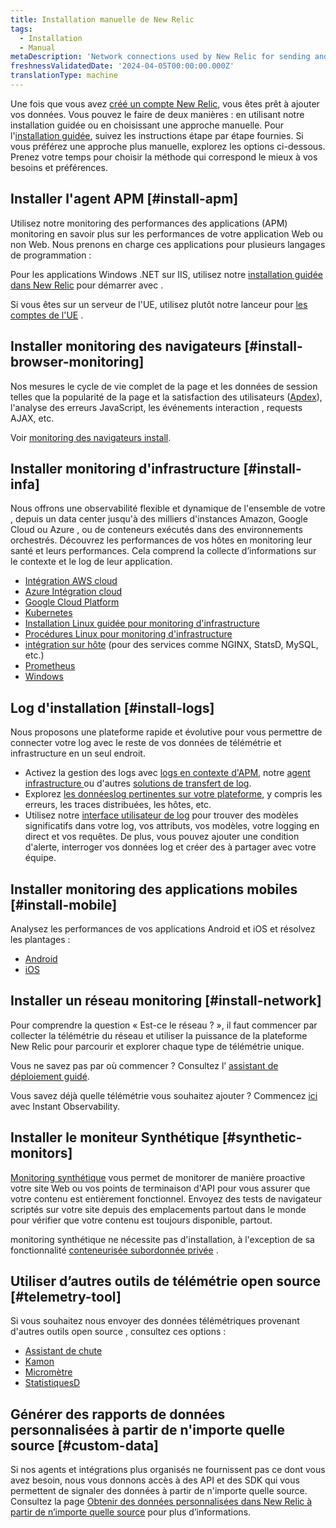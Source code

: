 ```yaml
---
title: Installation manuelle de New Relic
tags:
  - Installation
  - Manual
metaDescription: 'Network connections used by New Relic for sending and receiving data: IP addresses, domains, ports, endpoints.'
freshnessValidatedDate: '2024-04-05T00:00:00.000Z'
translationType: machine
---
```


Une fois que vous avez [créé un compte New Relic](https://newrelic.com/signup), vous êtes prêt à ajouter vos données. Vous pouvez le faire de deux manières : en utilisant notre installation guidée ou en choisissant une approche manuelle. Pour l&apos;[installation guidée](https://one.newrelic.com/launcher/nr1-core.explorer?pane=eyJuZXJkbGV0SWQiOiJucjEtY29yZS5saXN0aW5nIn0=&cards%5B0%5D=eyJuZXJkbGV0SWQiOiJucjEtaW5zdGFsbC1uZXdyZWxpYy5ucjEtaW5zdGFsbC1uZXdyZWxpYyIsImFjdGl2ZUNvbXBvbmVudCI6IlZUU09FbnZpcm9ubWVudCIsInBhdGgiOiJndWlkZWQifQ==), suivez les instructions étape par étape fournies. Si vous préférez une approche plus manuelle, explorez les options ci-dessous. Prenez votre temps pour choisir la méthode qui correspond le mieux à vos besoins et préférences.

## Installer l&apos;agent APM [#install-apm]

Utilisez notre monitoring des performances des applications (APM) monitoring en savoir plus sur les performances de votre application Web ou non Web. Nous prenons en charge ces applications pour plusieurs langages de programmation :

<TechTileGrid>
  <TechTile name="C agent" icon="logo-c" to="/docs/agents/c-sdk/install-configure/install-c-sdk-compile-link-your-code/" />

  <TechTile name="Go agent" icon="logo-go" to="/docs/agents/go-agent/get-started/get-new-relic-go/" />

  <TechTile name="Java agent" icon="logo-java" to="/docs/agents/java-agent/installation/install-java-agent/" />

  <TechTile name=".NET agent" icon="logo-dotnet" to="/install/dotnet" />

  <TechTile name="Node.js agent" icon="logo-nodejs" to="/docs/agents/nodejs-agent/installation-configuration/install-maintain-nodejs" />

  <TechTile name="PHP agent" icon="logo-php" to="/docs/agents/php-agent/installation/php-agent-installation-overview" />

  <TechTile name="Python agent" icon="logo-python" to="/docs/apm/agents/python-agent/installation" />

  <TechTile name="Ruby agent" icon="logo-ruby" to="/docs/agents/ruby-agent/installation-configuration/ruby-agent-installation" />
</TechTileGrid>

Pour les applications Windows .NET sur IIS, utilisez notre [installation guidée dans New Relic](https://one.newrelic.com/launcher/nr1-core.home?pane=eyJuZXJkbGV0SWQiOiJucjEtY29yZS5ob21lLXNjcmVlbiJ9&cards%5B0%5D=eyJuZXJkbGV0SWQiOiJucjEtaW5zdGFsbC1uZXdyZWxpYy5ucjEtaW5zdGFsbC1uZXdyZWxpYyIsInBhdGgiOiJhcG0iLCJsYW5ndWFnZSI6ICJkb3RuZXQiLCAicmVjaXBlTmFtZSI6ICJkb3RuZXQtYWdlbnQtaW5zdGFsbGVyIiwgImluaXRpYWxBY3Rpb25JbmRleCI6MiwiYWNjb3VudElkIjpudWxsfQ==) pour démarrer avec <InlinePopover type="apm" />.

Si vous êtes sur un serveur de l&apos;UE, utilisez plutôt notre lanceur pour [les comptes de l&apos;UE](https://one.eu.newrelic.com/launcher/nr1-core.home?pane=eyJuZXJkbGV0SWQiOiJucjEtY29yZS5ob21lLXNjcmVlbiJ9&cards%5B0%5D=eyJuZXJkbGV0SWQiOiJucjEtaW5zdGFsbC1uZXdyZWxpYy5ucjEtaW5zdGFsbC1uZXdyZWxpYyIsInBhdGgiOiJhcG0iLCJsYW5ndWFnZSI6ICJkb3RuZXQiLCAicmVjaXBlTmFtZSI6ICJkb3RuZXQtYWdlbnQtaW5zdGFsbGVyIiwgImluaXRpYWxBY3Rpb25JbmRleCI6MiwiYWNjb3VudElkIjpudWxsfQ==) .

## Installer monitoring des navigateurs [#install-browser-monitoring]

Nos <InlinePopover type="browser" />mesures le cycle de vie complet de la page et les données de session telles que la popularité de la page et la satisfaction des utilisateurs ([Apdex](/docs/apm/new-relic-apm/apdex/apdex-measure-user-satisfaction/)), l&apos;analyse des erreurs JavaScript, les événements interaction , requests AJAX, etc.

Voir [monitoring des navigateurs install](/docs/browser/browser-monitoring/installation/install-browser-monitoring-agent/).

## Installer monitoring d&apos;infrastructure [#install-infa]

Nous offrons une observabilité flexible et dynamique de l&apos;ensemble de votre <InlinePopover type="infrastructure" />, depuis un data center jusqu&apos;à des milliers d&apos;instances Amazon, Google Cloud ou Azure , ou de conteneurs exécutés dans des environnements orchestrés. Découvrez les performances de vos hôtes en monitoring leur santé et leurs performances. Cela comprend la collecte d’informations sur le contexte et le log de leur application.

* [Intégration AWS cloud](/docs/infrastructure/amazon-integrations/connect/connect-aws-new-relic-infrastructure-monitoring/)
* [Azure Intégration cloud](/docs/infrastructure/microsoft-azure-integrations/get-started/activate-azure-integrations/)
* [Google Cloud Platform](/docs/infrastructure/google-cloud-platform-integrations/get-started/connect-google-cloud-platform-services-new-relic/)
* [Kubernetes](/install/kubernetes)
* [Installation Linux guidée pour monitoring d&apos;infrastructure](https://one.newrelic.com/launcher/nr1-core.explorer?pane=eyJuZXJkbGV0SWQiOiJucjEtY29yZS5saXN0aW5nIn0=&cards%5B0%5D=eyJuZXJkbGV0SWQiOiJucjEtaW5zdGFsbC1uZXdyZWxpYy5ucjEtaW5zdGFsbC1uZXdyZWxpYyIsImFjdGl2ZUNvbXBvbmVudCI6IlZUU09FbnZpcm9ubWVudCIsInBhdGgiOiJndWlkZWQifQ==)
* [Procédures Linux pour monitoring d&apos;infrastructure](/docs/infrastructure/install-infrastructure-agent/linux-installation/install-infrastructure-monitoring-agent-linux/#manual-install)
* [intégration sur hôte](/docs/infrastructure/host-integrations/installation/install-infrastructure-host-integrations/) (pour des services comme NGINX, StatsD, MySQL, etc.)
* [Prometheus](/docs/infrastructure/prometheus-integrations/get-started/send-prometheus-metric-data-new-relic/)
* [Windows](/docs/infrastructure/install-infrastructure-agent/windows-installation/install-infrastructure-monitoring-agent-windows/#install-manual)

## Log d&apos;installation [#install-logs]

Nous proposons une plateforme rapide et évolutive <InlinePopover type="logs" />pour vous permettre de connecter votre log avec le reste de vos données de télémétrie et infrastructure en un seul endroit.

* Activez la gestion des logs avec [logs en contexte d&apos;APM](/docs/logs/logs-context/get-started-logs-context/), notre [agent infrastructure ](/docs/logs/forward-logs/forward-your-logs-using-infrastructure-agent/)ou d&apos;autres [solutions de transfert de log](/docs/logs/forward-logs/enable-log-management-new-relic/).
* Explorez [les donnéeslog pertinentes sur votre plateforme](/docs/logs/logs-context/get-started-logs-context/#response-time-example), y compris les erreurs, les traces distribuées, les hôtes, etc.
* Utilisez notre [interface utilisateur de log](/docs/logs/ui-data/use-logs-ui/) pour trouver des modèles significatifs dans votre log, vos attributs, vos modèles, votre logging en direct et vos requêtes. De plus, vous pouvez ajouter une condition d&apos;alerte, interroger vos données log et créer des <InlinePopover type="dashboards" />à partager avec votre équipe.

## Installer monitoring des applications mobiles [#install-mobile]

Analysez les performances de vos applications Android et iOS et résolvez les plantages :

* [Android](/docs/mobile-monitoring/new-relic-mobile-android/get-started/introduction-new-relic-mobile-android/)
* [iOS](/docs/mobile-monitoring/new-relic-mobile-ios/get-started/introduction-new-relic-mobile-ios/)

## Installer un réseau monitoring [#install-network]

Pour comprendre la question « Est-ce le réseau ? », il faut commencer par collecter la télémétrie du réseau et utiliser la puissance de la plateforme New Relic pour parcourir et explorer chaque type de télémétrie unique.

Vous ne savez pas par où commencer ? Consultez l’ [assistant de déploiement guidé](https://one.newrelic.com/network-performance-monitoring).

Vous savez déjà quelle télémétrie vous souhaitez ajouter ? Commencez [ici](https://onenr.io/0VjYDqkZ3R0) avec Instant Observability.

## Installer le moniteur Synthétique [#synthetic-monitors]

[Monitoring synthétique](/docs/synthetics/synthetic-monitoring/getting-started/get-started-synthetic-monitoring/) vous permet de monitorer de manière proactive votre site Web ou vos points de terminaison d&apos;API pour vous assurer que votre contenu est entièrement fonctionnel. Envoyez des tests de navigateur scriptés sur votre site depuis des emplacements partout dans le monde pour vérifier que votre contenu est toujours disponible, partout.

monitoring synthétique ne nécessite pas d&apos;installation, à l&apos;exception de sa fonctionnalité [conteneurisée subordonnée privée](/docs/synthetics/synthetic-monitoring/private-locations/install-containerized-private-minions-cpms/) .

## Utiliser d’autres outils de télémétrie open source [#telemetry-tool]

Si vous souhaitez nous envoyer des données télémétriques provenant d&apos;autres outils open source , consultez ces options :

* [Assistant de chute](/docs/more-integrations/open-source-telemetry-integrations/dropwizard/dropwizard-reporter/)
* [Kamon](/docs/more-integrations/open-source-telemetry-integrations/kamon/kamon-reporter/)
* [Micromètre](/docs/more-integrations/open-source-telemetry-integrations/micrometer/micrometer-metrics-registry)
* [StatistiquesD](/docs/more-integrations/open-source-telemetry-integrations/statsd/statsd-monitoring-integration)

## Générer des rapports de données personnalisées à partir de n&apos;importe quelle source [#custom-data]

Si nos agents et intégrations plus organisés ne fournissent pas ce dont vous avez besoin, nous vous donnons accès à des API et des SDK qui vous permettent de signaler des données à partir de n&apos;importe quelle source. Consultez la page [Obtenir des données personnalisées dans New Relic à partir de n’importe quelle source](/docs/data-apis/custom-data/get-custom-data-from-any-source/) pour plus d’informations.